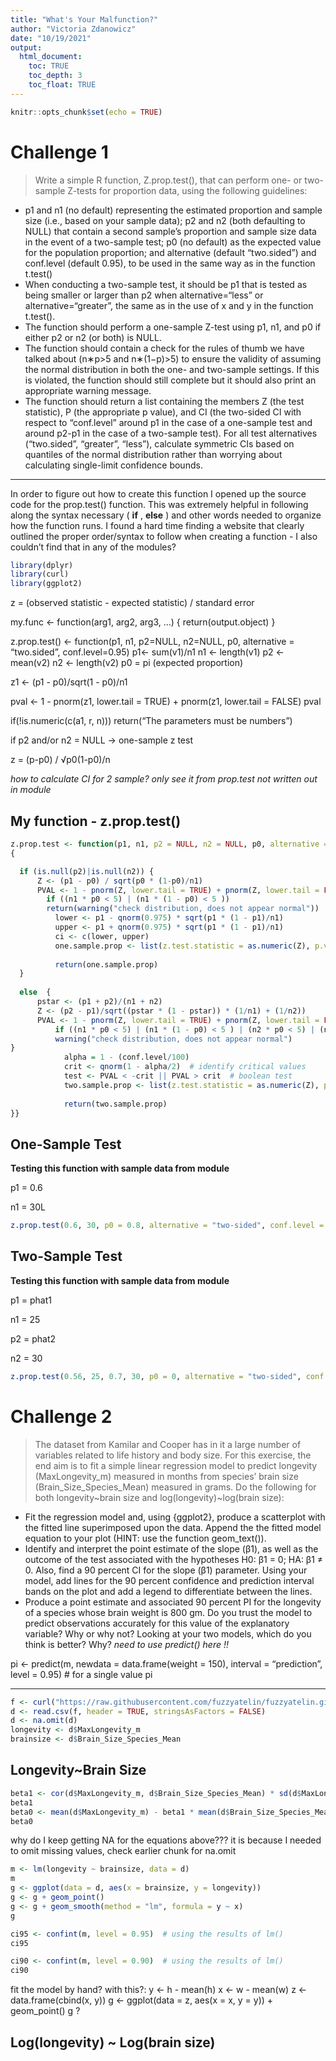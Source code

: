 ```yaml
---
title: "What's Your Malfunction?"
author: "Victoria Zdanowicz"
date: "10/19/2021"
output: 
  html_document:
    toc: TRUE
    toc_depth: 3
    toc_float: TRUE
---
```


```r
knitr::opts_chunk$set(echo = TRUE)
```

# Challenge 1

>Write a simple R function, Z.prop.test(), that can perform one- or two-sample Z-tests for proportion data, using the following guidelines:

- p1 and n1 (no default) representing the estimated proportion and sample size (i.e., based on your sample data); p2 and n2 (both defaulting to NULL) that contain a second sample’s proportion and sample size data in the event of a two-sample test; p0 (no default) as the expected value for the population proportion; and alternative (default “two.sided”) and conf.level (default 0.95), to be used in the same way as in the function t.test()
- When conducting a two-sample test, it should be p1 that is tested as being smaller or larger than p2 when alternative=“less” or alternative=“greater”, the same as in the use of x and y in the function t.test().
- The function should perform a one-sample Z-test using p1, n1, and p0 if either p2 or n2 (or both) is NULL.
- The function should contain a check for the rules of thumb we have talked about (n∗p>5 and n∗(1−p)>5) to ensure the validity of assuming the normal distribution in both the one- and two-sample settings. If this is violated, the function should still complete but it should also print an appropriate warning message.
- The function should return a list containing the members Z (the test statistic), P (the appropriate p value), and CI (the two-sided CI with respect to “conf.level” around p1 in the case of a one-sample test and around p2-p1 in the case of a two-sample test). For all test alternatives (“two.sided”, “greater”, “less”), calculate symmetric CIs based on quantiles of the normal distribution rather than worrying about calculating single-limit confidence bounds.

---

In order to figure out how to create this function I opened up the source code for the prop.test() function. This was extremely helpful in following along the syntax necessary ( **if** , **else** ) and other words needed to organize how the function runs. I found a hard time finding a website that clearly outlined the proper order/syntax to follow when creating a function - I also couldn't find that in any of the modules?

```r
library(dplyr)
library(curl)
library(ggplot2)
```

z = (observed statistic - expected statistic) / standard error

my.func <- function(arg1, arg2, arg3, ...) {
<commands>
return(output.object)
}

z.prop.test() <- function(p1, n1, p2=NULL, n2=NULL, p0, alternative = "two.sided", conf.level=0.95)
p1<- sum(v1)/n1
n1 <- length(v1)
p2 <- mean(v2)
n2 <- length(v2)
p0 = pi (expected proportion)

z1 <- (p1 - p0)/sqrt(1 - p0)/n1

pval <- 1 - pnorm(z1, lower.tail = TRUE) + pnorm(z1, lower.tail = FALSE)
pval

if(!is.numeric(c(a1, r, n))) return("The parameters must be numbers")

if p2 and/or n2 = NULL -> one-sample z test

z = (p-p0) / √p0(1-p0)/n

*how to calculate CI for 2 sample? only see it from prop.test not written out in module*

## My function - z.prop.test()

```r
z.prop.test <- function(p1, n1, p2 = NULL, n2 = NULL, p0, alternative = "two-sided", conf.level = 0.95) 
{

  if (is.null(p2)|is.null(n2)) {
      Z <- (p1 - p0) / sqrt(p0 * (1-p0)/n1)
      PVAL <- 1 - pnorm(Z, lower.tail = TRUE) + pnorm(Z, lower.tail = FALSE)
        if ((n1 * p0 < 5) | (n1 * (1 - p0) < 5 ))
        return(warning("check distribution, does not appear normal"))
          lower <- p1 - qnorm(0.975) * sqrt(p1 * (1 - p1)/n1)
          upper <- p1 + qnorm(0.975) * sqrt(p1 * (1 - p1)/n1)
          ci <- c(lower, upper)
          one.sample.prop <- list(z.test.statistic = as.numeric(Z), p.value = as.numeric(PVAL), conf.level = ci)
          
          return(one.sample.prop)
  }
  
  else  {
      pstar <- (p1 + p2)/(n1 + n2)
      Z <- (p2 - p1)/sqrt((pstar * (1 - pstar)) * (1/n1) + (1/n2))
      PVAL <- 1 - pnorm(Z, lower.tail = TRUE) + pnorm(Z, lower.tail = FALSE)
          if ((n1 * p0 < 5) | (n1 * (1 - p0) < 5 ) | (n2 * p0 < 5) | (n2 * (1 - p0) < 5)){
          warning("check distribution, does not appear normal")
}
            alpha = 1 - (conf.level/100)
            crit <- qnorm(1 - alpha/2)  # identify critical values
            test <- PVAL < -crit || PVAL > crit  # boolean test
            two.sample.prop <- list(z.test.statistic = as.numeric(Z), p.value = as.numeric(PVAL), conf.level = conf.level, critical.value = as.numeric(crit), test = test)
            
            return(two.sample.prop)
}}
```

## One-Sample Test

**Testing this function with sample data from module**

p1 = 0.6

n1 = 30L

```r
z.prop.test(0.6, 30, p0 = 0.8, alternative = "two-sided", conf.level = 0.95)

```

## Two-Sample Test

**Testing this function with sample data from module**

p1 = phat1

n1 = 25

p2 = phat2

n2 = 30

```r
z.prop.test(0.56, 25, 0.7, 30, p0 = 0, alternative = "two-sided", conf.level = 0.95)

```


# Challenge 2

>The dataset from Kamilar and Cooper has in it a large number of variables related to life history and body size. For this exercise, the end aim is to fit a simple linear regression model to predict longevity (MaxLongevity_m) measured in months from species’ brain size (Brain_Size_Species_Mean) measured in grams. Do the following for both longevity~brain size and log(longevity)~log(brain size):

- Fit the regression model and, using {ggplot2}, produce a scatterplot with the fitted line superimposed upon the data. Append the the fitted model equation to your plot (HINT: use the function geom_text()).
- Identify and interpret the point estimate of the slope (β1), as well as the outcome of the test associated with the hypotheses H0: β1 = 0; HA: β1 ≠ 0. Also, find a 90 percent CI for the slope (β1) parameter.
Using your model, add lines for the 90 percent confidence and prediction interval bands on the plot and add a legend to differentiate between the lines.
- Produce a point estimate and associated 90 percent PI for the longevity of a species whose brain weight is 800 gm. Do you trust the model to predict observations accurately for this value of the explanatory variable? Why or why not?
Looking at your two models, which do you think is better? Why? *need to use predict() here !! *

pi <- predict(m, newdata = data.frame(weight = 150), interval = "prediction",
    level = 0.95)  # for a single value
pi

---

```r
f <- curl("https://raw.githubusercontent.com/fuzzyatelin/fuzzyatelin.github.io/master/AN588_Fall21/KamilarAndCooperData.csv")
d <- read.csv(f, header = TRUE, stringsAsFactors = FALSE)
d <- na.omit(d)
longevity <- d$MaxLongevity_m
brainsize <- d$Brain_Size_Species_Mean
```

## Longevity~Brain Size
```r
beta1 <- cor(d$MaxLongevity_m, d$Brain_Size_Species_Mean) * sd(d$MaxLongevity_m)/sd(d$Brain_Size_Species_Mean)
beta1
beta0 <- mean(d$MaxLongevity_m) - beta1 * mean(d$Brain_Size_Species_Mean)
beta0
```
why do I keep getting NA for the equations above??? it is because I needed to omit missing values, check earlier chunk for na.omit

```r
m <- lm(longevity ~ brainsize, data = d)
m
g <- ggplot(data = d, aes(x = brainsize, y = longevity))
g <- g + geom_point()
g <- g + geom_smooth(method = "lm", formula = y ~ x)
g
```

```r
ci95 <- confint(m, level = 0.95)  # using the results of lm()
ci95
```

```r
ci90 <- confint(m, level = 0.90)  # using the results of lm()
ci90
```

fit the model by hand? with this?:
y <- h - mean(h)
x <- w - mean(w)
z <- data.frame(cbind(x, y))
g <- ggplot(data = z, aes(x = x, y = y)) + geom_point()
g
?


## Log(longevity) ~ Log(brain size)